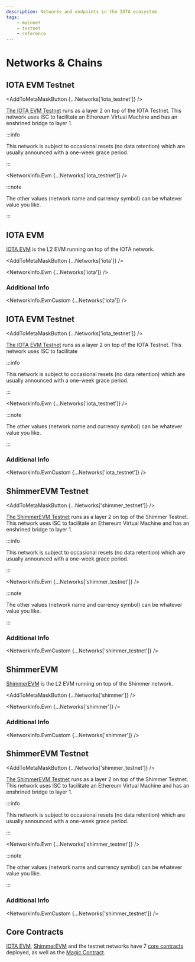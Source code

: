 ```yaml
---
description: Networks and endpoints in the IOTA ecosystem.
tags:
    - mainnet
    - testnet
    - reference
---
```



# Networks & Chains

## IOTA EVM Testnet

<AddToMetaMaskButton {...Networks['iota_testnet']} />

[The IOTA EVM Testnet](https://explorer.evm.testnet.iotaledger.net/) runs as a layer 2 on top
of the IOTA Testnet. This network uses ISC to facilitate
an Ethereum Virtual Machine and has an enshrined bridge to layer 1.

:::info

This network is subject to occasional resets (no data retention) which are usually announced with a one-week grace period.

:::

<NetworkInfo.Evm {...Networks['iota_testnet']} />

:::note

The other values (network name and currency symbol) can be whatever value you like.

:::

## IOTA EVM

[IOTA EVM](https://explorer.evm.iota.org) is the L2 EVM running on top of the IOTA network.

<AddToMetaMaskButton {...Networks['iota']} />

<NetworkInfo.Evm {...Networks['iota']} />

### Additional Info

<NetworkInfo.EvmCustom {...Networks['iota']} />

## IOTA EVM Testnet

<AddToMetaMaskButton {...Networks['iota_testnet']} />

[The IOTA EVM Testnet](https://explorer.evm.testnet.iotaledger.net/) runs as a layer 2 on top
of the IOTA Testnet. This network uses ISC to facilitate

:::info

This network is subject to occasional resets (no data retention) which are usually announced with a one-week grace period.

:::

<NetworkInfo.Evm {...Networks['iota_testnet']} />

:::note

The other values (network name and currency symbol) can be whatever value you like.

:::

### Additional Info

<NetworkInfo.EvmCustom {...Networks['iota_testnet']} />

## ShimmerEVM Testnet

<AddToMetaMaskButton {...Networks['shimmer_testnet']} />

[The ShimmerEVM Testnet](https://explorer.evm.testnet.shimmer.network/) runs as a layer 2 on top
of the Shimmer Testnet. This network uses ISC to facilitate
an Ethereum Virtual Machine and has an enshrined bridge to layer 1.

:::info

This network is subject to occasional resets (no data retention) which are usually announced with a one-week grace period.

:::

<NetworkInfo.Evm {...Networks['shimmer_testnet']} />

:::note

The other values (network name and currency symbol) can be whatever value you like.

:::

### Additional Info

<NetworkInfo.EvmCustom {...Networks['shimmer_testnet']} />

## ShimmerEVM

[ShimmerEVM](https://explorer.evm.shimmer.network/) is the L2 EVM running on top of the Shimmer network.

<AddToMetaMaskButton {...Networks['shimmer']} />

<NetworkInfo.Evm {...Networks['shimmer']} />

### Additional Info

<NetworkInfo.EvmCustom {...Networks['shimmer']} />

## ShimmerEVM Testnet

<AddToMetaMaskButton {...Networks['shimmer_testnet']} />

[The ShimmerEVM Testnet](https://explorer.evm.testnet.shimmer.network/) runs as a layer 2 on top
of the Shimmer Testnet. This network uses ISC to facilitate
an Ethereum Virtual Machine and has an enshrined bridge to layer 1.

:::info

This network is subject to occasional resets (no data retention) which are usually announced with a one-week grace period.

:::

<NetworkInfo.Evm {...Networks['shimmer_testnet']} />

:::note

The other values (network name and currency symbol) can be whatever value you like.

:::

### Additional Info

<NetworkInfo.EvmCustom {...Networks['shimmer_testnet']} />

## Core Contracts

[IOTA EVM](#iota-evm), [ShimmerEVM](#shimmerevm) and the testnet networks have 7
[core contracts](../../../references/iota-evm/core-contracts/overview.md) deployed, as well as the
[Magic Contract](../../../references/iota-evm/magic-contract/introduction.md).
